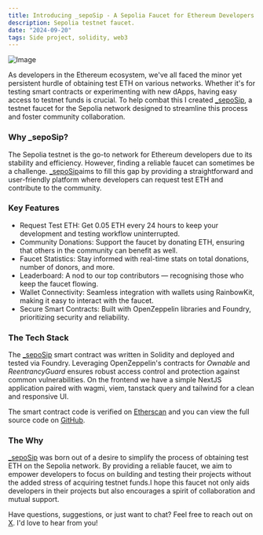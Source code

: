 ```yaml
---
title: Introducing _sepoSip - A Sepolia Faucet for Ethereum Developers
description: Sepolia testnet faucet.
date: "2024-09-20"
tags: Side project, solidity, web3
---
```


<img src="/sepo.png" width={718} height={404} alt="Image" />


As developers in the Ethereum ecosystem, we've all faced the minor yet persistent hurdle of obtaining test ETH on various networks. Whether it's for testing smart contracts or experimenting with new dApps, having easy access to testnet funds is crucial.  To help combat this I created [_sepoSip](https://sepo-sip.vercel.app/), a testnet faucet for the Sepolia network designed to streamline this process and foster community collaboration.

### Why _sepoSip?

The Sepolia testnet is the go-to network for Ethereum developers due to its stability and efficiency. However, finding a reliable faucet can sometimes be a challenge. [_sepoSip](https://sepo-sip.vercel.app/)aims to fill this gap by providing a straightforward and user-friendly platform where developers can request test ETH and contribute to the community.

### Key Features

- Request Test ETH: Get 0.05 ETH every 24 hours to keep your development and testing workflow uninterrupted.
- Community Donations: Support the faucet by donating ETH, ensuring that others in the community can benefit as well.
- Faucet Statistics: Stay informed with real-time stats on total donations, number of donors, and more.
- Leaderboard: A nod to our top contributors — recognising those who keep the faucet flowing.
- Wallet Connectivity: Seamless integration with wallets using RainbowKit, making it easy to interact with the faucet.
- Secure Smart Contracts: Built with OpenZeppelin libraries and Foundry, prioritizing security and reliability.

### The Tech Stack

The [_sepoSip](https://sepo-sip.vercel.app/) smart contract was written in Solidity and deployed and tested via Foundry. Leveraging OpenZeppelin's contracts for *Ownable* and *ReentrancyGuard* ensures robust access control and protection against common vulnerabilities. On the frontend we have a simple NextJS application paired with wagmi, viem, tanstack query and tailwind for a clean and responsive UI.

The smart contract code is verified on [Etherscan](https://sepolia.etherscan.io/address/0x9c1bf4facda0312df3a377d14d0c2429df96a044#code) and you can view the full source code on [GitHub](https://github.com/shan8851/Sepo-Sip).

### The Why

[_sepoSip](https://sepo-sip.vercel.app/) was born out of a desire to simplify the process of obtaining test ETH on the Sepolia network. By providing a reliable faucet, we aim to empower developers to focus on building and testing their projects without the added stress of acquiring testnet funds.I hope this faucet not only aids developers in their projects but also encourages a spirit of collaboration and mutual support.

Have questions, suggestions, or just want to chat? Feel free to reach out on [X](https://x.com/shan8851). I'd love to hear from you!
